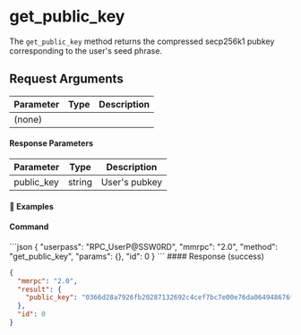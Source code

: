 
# get\_public\_key

The `get_public_key` method returns the compressed secp256k1 pubkey corresponding to the user's seed phrase.

## Request Arguments

| Parameter | Type | Description |
| --------- | ---- | ----------- |
| (none)    |      |             |

#### Response Parameters

| Parameter   | Type   | Description   |
| ----------- | ------ | ------------- |
| public\_key | string | User's pubkey |

#### 📌 Examples

#### Command

<CodeGroup title="" tag="POST" label="get_public_key" mm2MethodDecorate="true">
  ```json
  {
    "userpass": "RPC_UserP@SSW0RD",
    "mmrpc": "2.0",
    "method": "get_public_key",
    "params": {},
    "id": 0
  }
  ```
</CodeGroup>

<CollapsibleSection expandedText="Hide Response" collapsedText="Show Response">
  #### Response (success)

  ```json
  {
    "mmrpc": "2.0",
    "result": {
      "public_key": "0366d28a7926fb20287132692c4cef7bc7e00e76da064948676f8549c0ed7114d3"
    },
    "id": 0
  }
  ```
</CollapsibleSection>

